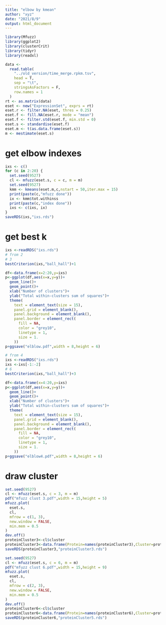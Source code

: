 ```yaml
---
title: "elbow by kmean"
author: "xyz"
date: "2021/8/9"
output: html_document
---
```


```r
library(Mfuzz)
library(ggplot2)
library(clusterCrit)
library(tidyr)
library(readxl)
```


```r
data <-
  read.table(
    "../old_version/time_merge.rpkm.tsv",
    head = T,
    sep = "\t",
    stringsAsFactors = F,
    row.names = 1
  )
rt <- as.matrix(data)
eset <- new("ExpressionSet", exprs = rt)
eset.r <- filter.NA(eset, thres = 0.25)
eset.f <- fill.NA(eset.r, mode = "mean")
eset.f <- filter.std(eset.f, min.std = 0)
eset.s <- standardise(eset.f)
eset.m <- t(as.data.frame(eset.s))
m <- mestimate(eset.s)
```

# get elbow indexes

```r
ixs <- c()
for (c in 2:20) {
  set.seed(9527)
  cl <- mfuzz(eset.s, c = c, m = m)
  set.seed(9527)
  kmm <- kmeans(eset.m,c,nstart = 50,iter.max = 15)
  print(paste(c,"mfuzz done"))
  ix <- kmm$tot.withinss
  print(paste(c,"index done"))
  ixs <- c(ixs, ix)
}
saveRDS(ixs,"ixs.rds")
```

# get best k 

```r
ixs <-readRDS("ixs.rds")
# from 2
# 3
bestCriterion(ixs,"ball_hall")+1

df<-data.frame(x=2:20,y=ixs)
p<-ggplot(df,aes(x=x,y=y))+
  geom_line()+
  geom_point()+
  xlab("Number of clusters")+
  ylab("Total within-clusters sum of squares")+
  theme(
    text = element_text(size = 15),
    panel.grid = element_blank(),
    panel.background = element_blank(),
    panel.border = element_rect(
      fill = NA,
      color = "grey10",
      linetype = 1,
      size = 1.
    ))
p+ggsave("elblow.pdf",width = 8,height = 6)

# from 4
ixs <-readRDS("ixs.rds")
ixs <-ixs[-1:-2]
# 6
bestCriterion(ixs,"ball_hall")+3

df<-data.frame(x=4:20,y=ixs)
p<-ggplot(df,aes(x=x,y=y))+
  geom_line()+
  geom_point()+
  xlab("Number of clusters")+
  ylab("Total within-clusters sum of squares")+
  theme(
    text = element_text(size = 15),
    panel.grid = element_blank(),
    panel.background = element_blank(),
    panel.border = element_rect(
      fill = NA,
      color = "grey10",
      linetype = 1,
      size = 1.
    ))
p+ggsave("elblow4.pdf",width = 8,height = 6)
```

# draw cluster

```r
set.seed(9527)
cl <- mfuzz(eset.s, c = 3, m = m)
pdf("mfuzz clust 3.pdf",width = 15,height = 5)
mfuzz.plot(
  eset.s,
  cl,
  mfrow = c(1, 3),
  new.window = FALSE,
  min.mem = 0.5
)
dev.off()
proteinCluster3<-cl$cluster
proteinCluster3<-data.frame(Protein=names(proteinCluster3),Cluster=proteinCluster3)
saveRDS(proteinCluster3,"proteinCluster3.rds")

set.seed(9527)
cl <- mfuzz(eset.s, c = 6, m = m)
pdf("mfuzz clust 6.pdf",width = 15,height = 9)
mfuzz.plot(
  eset.s,
  cl,
  mfrow = c(2, 3),
  new.window = FALSE,
  min.mem = 0.5
)
dev.off()
proteinCluster6<-cl$cluster
proteinCluster6<-data.frame(Protein=names(proteinCluster6),Cluster=proteinCluster6)
saveRDS(proteinCluster6,"proteinCluster5.rds")
```

